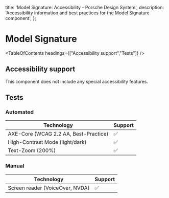 
  title: 'Model Signature: Accessibility - Porsche Design System',
  description: 'Accessibility information and best practices for the Model Signature component',
};

# Model Signature <ComponentStatus tagName="p-model-signature"></ComponentStatus>

<TableOfContents headings={["Accessibility support","Tests"]} />

## Accessibility support

This component does not include any special accessibility features.

## Tests

### Automated

| Technology                            | Support |
| ------------------------------------- | ------- |
| AXE-Core (WCAG 2.2 AA, Best-Practice) | ✅      |
| High-Contrast Mode (light/dark)       | ✅      |
| Text-Zoom (200%)                      | ✅      |

### Manual

| Technology                      | Support |
| ------------------------------- | ------- |
| Screen reader (VoiceOver, NVDA) | ✅      |
